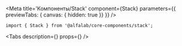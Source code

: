 



<Meta
    title='Компоненты/Stack'
    component={Stack}
    parameters={{ previewTabs: { canvas: { hidden: true }} }}
/>


<!-- Canvas -->

<Story name='Stack' />


<!-- Docs -->

<ComponentHeader
    name='Stack'
    version={version}
    package='@alfalab/core-components/stack'
    stage={2}
/>

```tsx
import { Stack } from '@alfalab/core-components/stack';
```

<Tabs
    description={<Description />}
    props={<Props of={Stack} />}
/>
